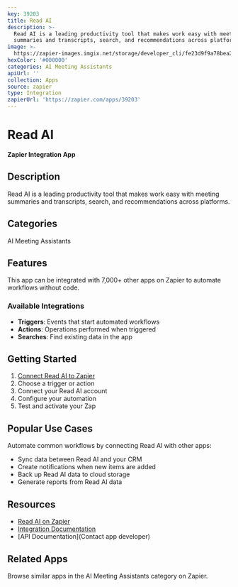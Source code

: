 ```yaml
---
key: 39203
title: Read AI
description: >-
  Read AI is a leading productivity tool that makes work easy with meeting
  summaries and transcripts, search, and recommendations across platforms.
image: >-
  https://zapier-images.imgix.net/storage/developer_cli/fe23d9f9a78bea2e98241ec557bccf18_2.png?auto=format%2Ccompress&ixlib=python-3.0.0&q=50
hexColor: '#000000'
categories: AI Meeting Assistants
apiUrl: ''
collection: Apps
source: zapier
type: Integration
zapierUrl: 'https://zapier.com/apps/39203'
---
```

# Read AI

**Zapier Integration App**

## Description

Read AI is a leading productivity tool that makes work easy with meeting summaries and transcripts, search, and recommendations across platforms.

## Categories

AI Meeting Assistants

## Features

This app can be integrated with 7,000+ other apps on Zapier to automate workflows without code.

### Available Integrations

- **Triggers**: Events that start automated workflows
- **Actions**: Operations performed when triggered
- **Searches**: Find existing data in the app

## Getting Started

1. [Connect Read AI to Zapier](https://zapier.com/apps/39203)
2. Choose a trigger or action
3. Connect your Read AI account
4. Configure your automation
5. Test and activate your Zap

## Popular Use Cases

Automate common workflows by connecting Read AI with other apps:

- Sync data between Read AI and your CRM
- Create notifications when new items are added
- Back up Read AI data to cloud storage
- Generate reports from Read AI data

## Resources

- [Read AI on Zapier](https://zapier.com/apps/39203)
- [Integration Documentation](https://zapier.com/apps/39203/integrations)
- [API Documentation](Contact app developer)

## Related Apps

Browse similar apps in the AI Meeting Assistants category on Zapier.
